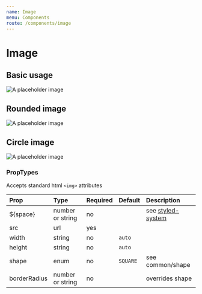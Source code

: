 ```yaml
---
name: Image
menu: Components
route: /components/image
---
```



# Image

## Basic usage
<Playground>
  <Image
    src="https://via.placeholder.com/150x150"
    alt="A placeholder image"
  />
</Playground>

## Rounded image
<Playground>
  <Image
    src="https://via.placeholder.com/150x150"
    alt="A placeholder image"
    shape={Shape.ROUNDED}
  />
</Playground>


## Circle image
<Playground>
  <Image
    src="https://via.placeholder.com/150x150"
    alt="A placeholder image"
    shape={Shape.CIRCLE}
  />
</Playground>

### PropTypes
Accepts standard html `<img>` attributes

| Prop | Type | Required | Default | Description |
|:-----|:-----|:---------|:--------|:------------|
| ${space} | number or string | no |  | see [styled-system](https://jxnblk.com/styled-system/) |
| src | url | yes | | |
| width | string | no | `auto` | |
| height | string | no | `auto` | |
| shape | enum | no | `SQUARE` | see common/shape |
| borderRadius | number or string | no | | overrides shape |
